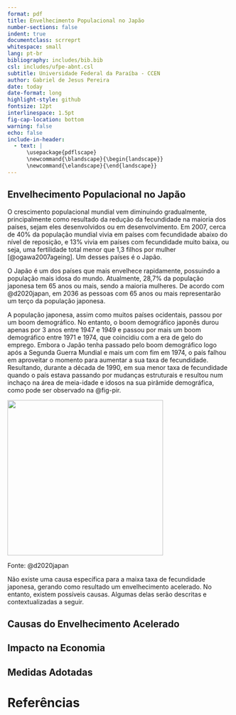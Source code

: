 ```yaml
---
format: pdf
title: Envelhecimento Populacional no Japão
number-sections: false
indent: true
documentclass: scrreprt
whitespace: small
lang: pt-br
bibliography: includes/bib.bib
csl: includes/ufpe-abnt.csl
subtitle: Universidade Federal da Paraíba - CCEN
author: Gabriel de Jesus Pereira
date: today
date-format: long
highlight-style: github
fontsize: 12pt
interlinespace: 1.5pt
fig-cap-location: bottom
warning: false
echo: false
include-in-header:
  - text: |
      \usepackage{pdflscape}
      \newcommand{\blandscape}{\begin{landscape}}
      \newcommand{\elandscape}{\end{landscape}}
---
```


## Envelhecimento Populacional no Japão

O crescimento populacional mundial vem diminuindo gradualmente, principalmente como resultado da redução da fecundidade na maioria dos países, sejam eles desenvolvidos ou em desenvolvimento. Em 2007, cerca de 40% da população mundial vivia em países com fecundidade abaixo do nível de reposição, e 13% vivia em países com fecundidade muito baixa, ou seja, uma fertilidade total menor que 1,3 filhos por mulher [@ogawa2007ageing]. Um desses países é o Japão.

O Japão é um dos países que mais envelhece rapidamente, possuindo a população mais idosa do mundo. Atualmente, 28,7% da população japonesa tem 65 anos ou mais, sendo a maioria mulheres. De acordo com @d2020japan, em 2036 as pessoas com 65 anos ou mais representarão um terço da população japonesa.

A população japonesa, assim como muitos países ocidentais, passou por um boom demográfico. No entanto, o boom demográfico japonês durou apenas por 3 anos entre 1947 e 1949 e passou por mais um boom demográfico entre 1971 e 1974, que coincidiu com a era de gelo do emprego. Embora o Japão tenha passado pelo boom demográfico logo após a Segunda Guerra Mundial e mais um com fim em 1974, o país falhou em aproveitar o momento para aumentar a sua taxa de fecundidade. Resultando, durante a década de 1990, em sua menor taxa de fecundidade quando o país estava passando por mudanças estruturais e resultou num inchaço na área de meia-idade e idosos na sua pirâmide demográfica, como pode ser observado na @fig-pir.

::: {#fig-pir}

![](includes/piramide.png){width=350}

Fonte: @d2020japan
:::

Não existe uma causa específica para a maixa taxa de fecundidade japonesa, gerando como resultado um envelhecimento acelerado. No entanto, existem possíveis causas. Algumas delas serão descritas e contextualizadas a seguir.

## Causas do Envelhecimento Acelerado



## Impacto na Economia


## Medidas Adotadas

# Referências

:::{#refs}
:::
